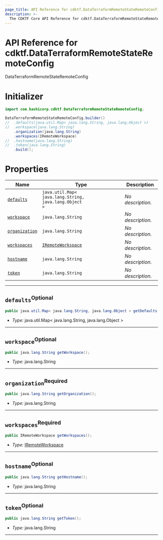 ```yaml
---
page_title: API Reference for cdktf.DataTerraformRemoteStateRemoteConfig
description: >-
  The CDKTF Core API Reference for cdktf.DataTerraformRemoteStateRemoteConfig.
---
```


<!-- This file is generated through yarn generate-docs -->

# API Reference for cdktf.DataTerraformRemoteStateRemoteConfig

   DataTerraformRemoteStateRemoteConfig <a name="DataTerraformRemoteStateRemoteConfig" id="cdktf.DataTerraformRemoteStateRemoteConfig"></a>
  
  # Initializer <a name="Initializer" id="cdktf.DataTerraformRemoteStateRemoteConfig.Initializer"></a>
  
  ```java
  import com.hashicorp.cdktf.DataTerraformRemoteStateRemoteConfig;
  
  DataTerraformRemoteStateRemoteConfig.builder()
  //  .defaults(java.util.Map< java.lang.String, java.lang.Object >)
  //  .workspace(java.lang.String)
      .organization(java.lang.String)
      .workspaces(IRemoteWorkspace)
  //  .hostname(java.lang.String)
  //  .token(java.lang.String)
      .build();
  ```
  
  # Properties <a name="Properties" id="Properties"></a>
  
  | **Name** | **Type** | **Description** |
  | --- | --- | --- |
  | <code><a href="#cdktf.DataTerraformRemoteStateRemoteConfig.property.defaults">defaults</a></code> | <code>java.util.Map< java.lang.String, java.lang.Object ></code> | *No description.* |
  | <code><a href="#cdktf.DataTerraformRemoteStateRemoteConfig.property.workspace">workspace</a></code> | <code>java.lang.String</code> | *No description.* |
  | <code><a href="#cdktf.DataTerraformRemoteStateRemoteConfig.property.organization">organization</a></code> | <code>java.lang.String</code> | *No description.* |
  | <code><a href="#cdktf.DataTerraformRemoteStateRemoteConfig.property.workspaces">workspaces</a></code> | <code><a href="#cdktf.IRemoteWorkspace">IRemoteWorkspace</a></code> | *No description.* |
  | <code><a href="#cdktf.DataTerraformRemoteStateRemoteConfig.property.hostname">hostname</a></code> | <code>java.lang.String</code> | *No description.* |
  | <code><a href="#cdktf.DataTerraformRemoteStateRemoteConfig.property.token">token</a></code> | <code>java.lang.String</code> | *No description.* |
  
  ---
  
  ## `defaults`<sup>Optional</sup> <a name="defaults" id="cdktf.DataTerraformRemoteStateRemoteConfig.property.defaults"></a>
  
  ```java
  public java.util.Map< java.lang.String, java.lang.Object > getDefaults();
  ```
  
  - *Type:* java.util.Map< java.lang.String, java.lang.Object >
  
  ---
  
  ## `workspace`<sup>Optional</sup> <a name="workspace" id="cdktf.DataTerraformRemoteStateRemoteConfig.property.workspace"></a>
  
  ```java
  public java.lang.String getWorkspace();
  ```
  
  - *Type:* java.lang.String
  
  ---
  
  ## `organization`<sup>Required</sup> <a name="organization" id="cdktf.DataTerraformRemoteStateRemoteConfig.property.organization"></a>
  
  ```java
  public java.lang.String getOrganization();
  ```
  
  - *Type:* java.lang.String
  
  ---
  
  ## `workspaces`<sup>Required</sup> <a name="workspaces" id="cdktf.DataTerraformRemoteStateRemoteConfig.property.workspaces"></a>
  
  ```java
  public IRemoteWorkspace getWorkspaces();
  ```
  
  - *Type:* <a href="#cdktf.IRemoteWorkspace">IRemoteWorkspace</a>
  
  ---
  
  ## `hostname`<sup>Optional</sup> <a name="hostname" id="cdktf.DataTerraformRemoteStateRemoteConfig.property.hostname"></a>
  
  ```java
  public java.lang.String getHostname();
  ```
  
  - *Type:* java.lang.String
  
  ---
  
  ## `token`<sup>Optional</sup> <a name="token" id="cdktf.DataTerraformRemoteStateRemoteConfig.property.token"></a>
  
  ```java
  public java.lang.String getToken();
  ```
  
  - *Type:* java.lang.String
  
  ---
  
